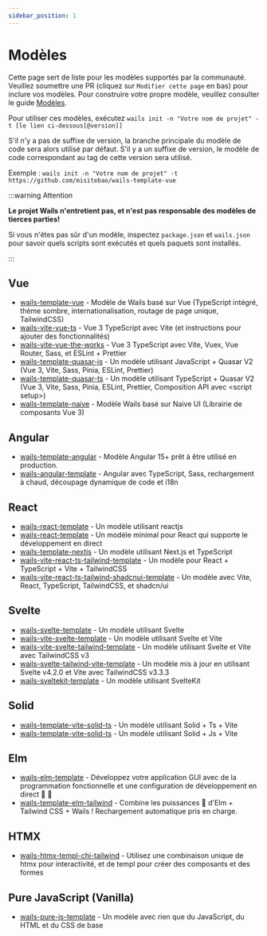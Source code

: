```yaml
---
sidebar_position: 1
---
```


# Modèles

Cette page sert de liste pour les modèles supportés par la communauté. Veuillez soumettre une PR (cliquez sur `Modifier cette page` en bas) pour inclure vos modèles. Pour construire votre propre modèle, veuillez consulter le guide [Modèles](../guides/templates.mdx).

Pour utiliser ces modèles, exécutez `wails init -n "Votre nom de projet" -t [le lien ci-dessous[@version]]`

S'il n'y a pas de suffixe de version, la branche principale du modèle de code sera alors utilisé par défaut. S'il y a un suffixe de version, le modèle de code correspondant au tag de cette version sera utilisé.

Exemple : `wails init -n "Votre nom de projet" -t https://github.com/misitebao/wails-template-vue`

:::warning Attention

**Le projet Wails n'entretient pas, et n'est pas responsable des modèles de tierces parties!**

Si vous n'êtes pas sûr d'un modèle, inspectez `package.json` et `wails.json` pour savoir quels scripts sont exécutés et quels paquets sont installés.

:::

## Vue

- [wails-template-vue](https://github.com/misitebao/wails-template-vue) - Modèle de Wails basé sur Vue (TypeScript intégré, thème sombre, internationalisation, routage de page unique, TailwindCSS)
- [wails-vite-vue-ts](https://github.com/codydbentley/wails-vite-vue-ts) - Vue 3 TypeScript avec Vite (et instructions pour ajouter des fonctionnalités)
- [wails-vite-vue-the-works](https://github.com/codydbentley/wails-vite-vue-the-works) - Vue 3 TypeScript avec Vite, Vuex, Vue Router, Sass, et ESLint + Prettier
- [wails-template-quasar-js](https://github.com/sgosiaco/wails-template-quasar-js) - Un modèle utilisant JavaScript + Quasar V2 (Vue 3, Vite, Sass, Pinia, ESLint, Prettier)
- [wails-template-quasar-ts](https://github.com/sgosiaco/wails-template-quasar-ts) - Un modèle utilisant TypeScript + Quasar V2 (Vue 3, Vite, Sass, Pinia, ESLint, Prettier, Composition API avec &lt;script setup&gt;)
- [wails-template-naive](https://github.com/tk103331/wails-template-naive) - Modèle Wails basé sur Naive UI (Librairie de composants Vue 3)

## Angular

- [wails-template-angular](https://github.com/mateothegreat/wails-template-angular) - Modèle Angular 15+ prêt à être utilisé en production.
- [wails-angular-template](https://github.com/TAINCER/wails-angular-template) - Angular avec TypeScript, Sass, rechargement à chaud, découpage dynamique de code et i18n

## React

- [wails-react-template](https://github.com/AlienRecall/wails-react-template) - Un modèle utilisant reactjs
- [wails-react-template](https://github.com/flin7/wails-react-template) - Un modèle minimal pour React qui supporte le développement en direct
- [wails-template-nextjs](https://github.com/LGiki/wails-template-nextjs) - Un modèle utilisant Next.js et TypeScript
- [wails-vite-react-ts-tailwind-template](https://github.com/hotafrika/wails-vite-react-ts-tailwind-template) - Un modèle pour React + TypeScript + Vite + TailwindCSS
- [wails-vite-react-ts-tailwind-shadcnui-template](https://github.com/Mahcks/wails-vite-react-tailwind-shadcnui-ts) - Un modèle avec Vite, React, TypeScript, TailwindCSS, et shadcn/ui

## Svelte

- [wails-svelte-template](https://github.com/raitonoberu/wails-svelte-template) - Un modèle utilisant Svelte
- [wails-vite-svelte-template](https://github.com/BillBuilt/wails-vite-svelte-template) - Un modèle utilisant Svelte et Vite
- [wails-vite-svelte-tailwind-template](https://github.com/BillBuilt/wails-vite-svelte-tailwind-template) - Un modèle utilisant Svelte et Vite avec TailwindCSS v3
- [wails-svelte-tailwind-vite-template](https://github.com/PylotLight/wails-vite-svelte-tailwind-template/tree/master) - Un modèle mis à jour en utilisant Svelte v4.2.0 et Vite avec TailwindCSS v3.3.3
- [wails-sveltekit-template](https://github.com/h8gi/wails-sveltekit-template) - Un modèle utilisant SvelteKit

## Solid

- [wails-template-vite-solid-ts](https://github.com/xijaja/wails-template-solid-ts) - Un modèle utilisant Solid + Ts + Vite
- [wails-template-vite-solid-ts](https://github.com/xijaja/wails-template-solid-js) - Un modèle utilisant Solid + Js + Vite

## Elm

- [wails-elm-template](https://github.com/benjamin-thomas/wails-elm-template) - Développez votre application GUI avec de la programmation fonctionnelle et une configuration de développement en direct :tada: :rocket:
- [wails-template-elm-tailwind](https://github.com/rnice01/wails-template-elm-tailwind) - Combine les puissances :muscle: d'Elm + Tailwind CSS + Wails ! Rechargement automatique pris en charge.

## HTMX

- [wails-htmx-templ-chi-tailwind](https://github.com/PylotLight/wails-hmtx-templ-template) - Utilisez une combinaison unique de htmx pour interactivité, et de templ pour créer des composants et des formes

## Pure JavaScript (Vanilla)

- [wails-pure-js-template](https://github.com/KiddoV/wails-pure-js-template) - Un modèle avec rien que du JavaScript, du HTML et du CSS de base
